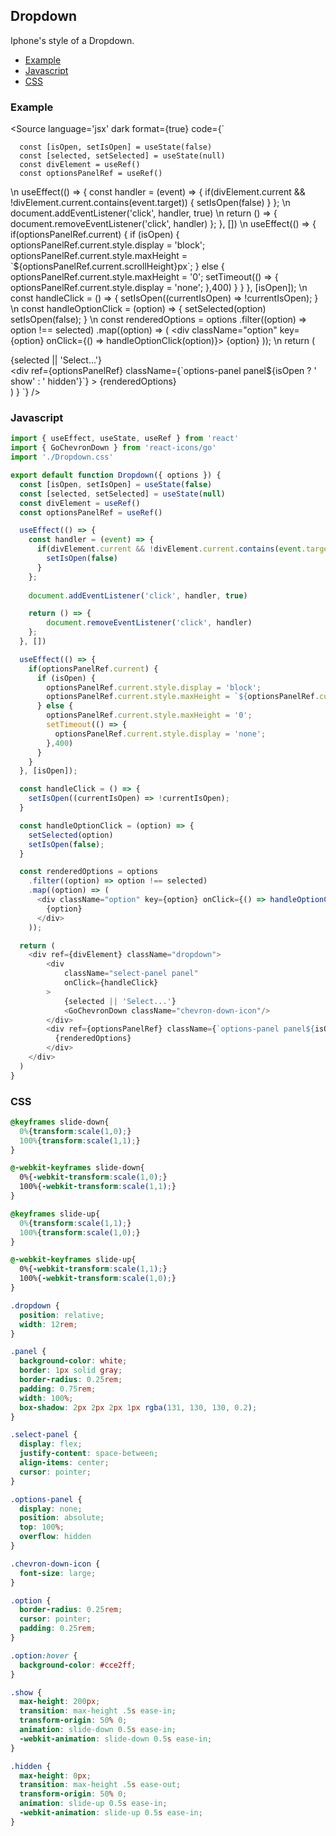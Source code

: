 <!-- Dropdown-MDX-Documentation.mdx -->


## Dropdown

Iphone's style of a Dropdown.

- [Example](#Example)
- [Javascript](#Javascript)
- [CSS](#CSS)

### Example
<Source
  language='jsx'
  dark
  format={true}
  code={`
    
      const [isOpen, setIsOpen] = useState(false)
      const [selected, setSelected] = useState(null)
      const divElement = useRef()
      const optionsPanelRef = useRef()
\n
  useEffect(() => {
    const handler = (event) => {
      if(divElement.current && !divElement.current.contains(event.target)) {
        setIsOpen(false)
      }
    };
\n    
    document.addEventListener('click', handler, true)
\n
    return () => {
        document.removeEventListener('click', handler)
    };
  }, [])
\n
  useEffect(() => {
    if(optionsPanelRef.current) {
      if (isOpen) {
        optionsPanelRef.current.style.display = 'block';
        optionsPanelRef.current.style.maxHeight = \`$\{optionsPanelRef.current.scrollHeight}px\`;
      } else {
        optionsPanelRef.current.style.maxHeight = '0';
        setTimeout(() => {
          optionsPanelRef.current.style.display = 'none';
        },400)
      }
    }
  }, [isOpen]);
\n
  const handleClick = () => {
    setIsOpen((currentIsOpen) => !currentIsOpen);
  }
\n
  const handleOptionClick = (option) => {
    setSelected(option)
    setIsOpen(false);
  }
\n
  const renderedOptions = options
    .filter((option) => option !== selected)
    .map((option) => (
      <div className="option" key={option} onClick={() => handleOptionClick(option)}>
        {option}
      </div>
    ));
\n
  return (
    <div ref={divElement} className="dropdown">
        <div
            className="select-panel panel" 
            onClick={handleClick}
        >
            {selected || 'Select...'}
            <GoChevronDown className="chevron-down-icon"/>
        </div>
        <div ref={optionsPanelRef} className={\`options-panel panel$\{isOpen ? ' show' : ' hidden'}\`} >
          {renderedOptions}
        </div>
    </div>
  )
} 
  `}
/>

### Javascript
```javascript
import { useEffect, useState, useRef } from 'react'
import { GoChevronDown } from 'react-icons/go'
import './Dropdown.css'

export default function Dropdown({ options }) {
  const [isOpen, setIsOpen] = useState(false)
  const [selected, setSelected] = useState(null)
  const divElement = useRef()
  const optionsPanelRef = useRef()

  useEffect(() => {
    const handler = (event) => {
      if(divElement.current && !divElement.current.contains(event.target)) {
        setIsOpen(false)
      }
    };
    
    document.addEventListener('click', handler, true)

    return () => {
        document.removeEventListener('click', handler)
    };
  }, [])

  useEffect(() => {
    if(optionsPanelRef.current) {
      if (isOpen) {
        optionsPanelRef.current.style.display = 'block';
        optionsPanelRef.current.style.maxHeight = `${optionsPanelRef.current.scrollHeight}px`;
      } else {
        optionsPanelRef.current.style.maxHeight = '0';
        setTimeout(() => {
          optionsPanelRef.current.style.display = 'none';
        },400)
      }
    }
  }, [isOpen]);

  const handleClick = () => {
    setIsOpen((currentIsOpen) => !currentIsOpen);
  }

  const handleOptionClick = (option) => {
    setSelected(option)
    setIsOpen(false);
  }

  const renderedOptions = options
    .filter((option) => option !== selected)
    .map((option) => (
      <div className="option" key={option} onClick={() => handleOptionClick(option)}>
        {option}
      </div>
    ));

  return (
    <div ref={divElement} className="dropdown">
        <div
            className="select-panel panel" 
            onClick={handleClick}
        >
            {selected || 'Select...'}
            <GoChevronDown className="chevron-down-icon"/>
        </div>
        <div ref={optionsPanelRef} className={`options-panel panel${isOpen ? ' show' : ' hidden'}`} >
          {renderedOptions}
        </div>
    </div>
  )
}
```

### CSS

```css
@keyframes slide-down{
  0%{transform:scale(1,0);}
  100%{transform:scale(1,1);}
}

@-webkit-keyframes slide-down{
  0%{-webkit-transform:scale(1,0);}
  100%{-webkit-transform:scale(1,1);}
}

@keyframes slide-up{
  0%{transform:scale(1,1);}
  100%{transform:scale(1,0);}
}

@-webkit-keyframes slide-up{
  0%{-webkit-transform:scale(1,1);}
  100%{-webkit-transform:scale(1,0);}
}

.dropdown {
  position: relative;
  width: 12rem;
}

.panel {
  background-color: white;
  border: 1px solid gray;
  border-radius: 0.25rem;
  padding: 0.75rem;
  width: 100%;
  box-shadow: 2px 2px 2px 1px rgba(131, 130, 130, 0.2);
}

.select-panel {
  display: flex;
  justify-content: space-between;
  align-items: center;
  cursor: pointer;
}

.options-panel {
  display: none;
  position: absolute;
  top: 100%;
  overflow: hidden
}

.chevron-down-icon {
  font-size: large;
}

.option {
  border-radius: 0.25rem;
  cursor: pointer;
  padding: 0.25rem;
}

.option:hover {
  background-color: #cce2ff;
}

.show {
  max-height: 200px;
  transition: max-height .5s ease-in;
  transform-origin: 50% 0;
  animation: slide-down 0.5s ease-in;
  -webkit-animation: slide-down 0.5s ease-in;
}

.hidden {
  max-height: 0px;
  transition: max-height .5s ease-out;
  transform-origin: 50% 0;
  animation: slide-up 0.5s ease-in;
  -webkit-animation: slide-up 0.5s ease-in;
}
```
